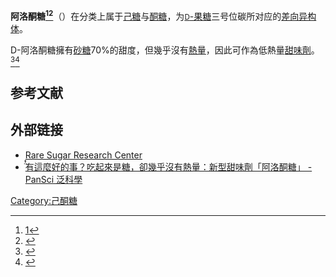 {{Expand |time=2011-09-17T08:32:58+00:00 }}
{{chembox
| Watchedfields = changed
| Name=<small>D</small>-Psicose
| verifiedrevid = 444071730
|ImageFile=Psicose.png
|ImageSize=200px
|IUPACName=(''3R,4R,5R'')-1,3,4,5,6-pentahydroxyhexan-2-one
|OtherNames= Allulose
|Section1= {{Chembox Identifiers
| CASNo = 23140-52-5
| CASNo_Ref = {{cascite|changed|??}}
|   ChemSpiderID_Ref  = {{chemspidercite|correct|chemspider}}|  ChemSpiderID  =  81254
|  InChI  =  1/C6H12O6/c7-1-3(9)5(11)6(12)4(10)2-8/h3,5-9,11-12H,1-2H2/t3-,5-,6+/m1/s1
|  InChIKey  =  BJHIKXHVCXFQLS-PUFIMZNGBH
|  StdInChI_Ref  = {{stdinchicite|correct|chemspider}}|  StdInChI  =  1S/C6H12O6/c7-1-3(9)5(11)6(12)4(10)2-8/h3,5-9,11-12H,1-2H2/t3-,5-,6+/m1/s1
|  StdInChIKey_Ref  = {{stdinchicite|correct|chemspider}}|  StdInChIKey  =  BJHIKXHVCXFQLS-PUFIMZNGSA-N
|   PubChem = 90008
|   ChEBI_Ref  = {{ebicite|correct|EBI}}|  ChEBI  =  27605
|  SMILES  =  O=C([C@H](O)[C@H](O)[C@H](O)CO)CO
|   MeSHName = psicose
  
}}
|Section2= {{Chembox Properties
|  C=6|H=12|O=6
|  Appearance=
|  Density=
|  MeltingPt=
|  BoilingPt=
|  Solubility=
  }}
|Section3= {{Chembox Hazards
|  MainHazards=
|  FlashPt=
|  Autoignition=
  }}
}}
'''阿洛酮糖<ref>[http://www.term.gov.cn/pages/homepage/result2.jsp?id=333423&subid=10001798&subject=%E7%B3%96%E7%B1%BB&subsys=%E7%94%9F%E7%89%A9%E5%8C%96%E5%AD%A6%E4%B8%8E%E5%88%86%E5%AD%90%E7%94%9F%E7%89%A9%E5%AD%A6]{{dead link|date=2018年5月 |bot=InternetArchiveBot |fix-attempted=yes }}</ref><ref>{{Cite web|title=psicose， allulose - 阿洛酮糖|url=https://terms.naer.edu.tw/detail/400332/?index=2|access-date=2022-05-09|work=terms.naer.edu.tw}}</ref>'''（{{lang-en|Psicose}}）在分类上属于[[己糖|己糖]]与[[酮糖|酮糖]]，为[[果糖|<small>D</small>-果糖]]三号位碳所对应的[[差向异构体|差向异构体]]。

D-阿洛酮糖擁有[[砂糖|砂糖]]70%的甜度，但幾乎沒有[[熱量|熱量]]，因此可作為低熱量[[甜味劑|甜味劑]]。<ref>{{Cite book | title = 低甜度甜味劑的全球市場趨勢、預測 2020年:木糖醇、塔格糖、阿洛酮糖、海藻糖、異麥芽酮糖 | publisher = MarketsandMarkets | date = 2016-01-21 | accessdate = 2017-12-10 | url = http://www.giichinese.com.tw/report/mama350443-low-intensity-sweeteners-market-by-type-xylitol.html | archive-date = 2019-12-02 | archive-url = https://web.archive.org/web/20191202062227/https://www.giichinese.com.tw/report/mama350443-low-intensity-sweeteners-market-by-type-xylitol.html | dead-url = yes }}</ref><ref>{{Cite web |url = http://shun-gate.com/zh/ezey/story/story_2.html |title = 內含稀有糖的低負擔甜味糖漿「RareSugarSweet」是什麼？ : SHUN GATE |language = zh-hant |accessdate = 2017-12-09 |archive-date = 2020-08-11 |archive-url = https://web.archive.org/web/20200811223501/https://shun-gate.com/zh/ezey/story/story_2.html |dead-url = no }}</ref>

== 参考文献 ==
{{reflist}}
== 外部链接 ==
*[http://rare-sugar.com Rare Sugar Research Center] {{Wayback|url=http://rare-sugar.com/ |date=20210130185405 }}
*̈̇̽[https://pansci.asia/archives/326552 有這麼好的事？吃起來是糖，卻幾乎沒有熱量：新型甜味劑「阿洛酮糖」 - PanSci 泛科學] {{Wayback|url=https://pansci.asia/archives/326552 |date=20210802121217 }}

{{糖類}}

{{Biochem-stub}}

[[Category:己酮糖|Category:己酮糖]]